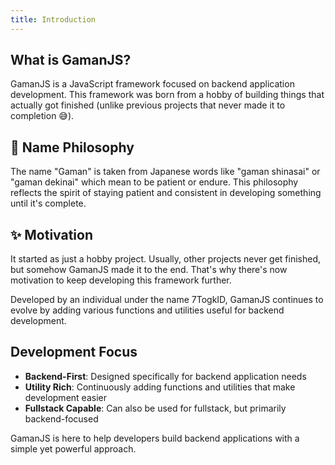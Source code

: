 ```yaml
---
title: Introduction
---
```


## What is GamanJS?

GamanJS is a JavaScript framework focused on backend application development. This framework was born from a hobby of building things that actually got finished (unlike previous projects that never made it to completion 😅).

## 🧠 Name Philosophy

The name "Gaman" is taken from Japanese words like "gaman shinasai" or "gaman dekinai" which mean to be patient or endure. This philosophy reflects the spirit of staying patient and consistent in developing something until it's complete.

## ✨ Motivation

It started as just a hobby project. Usually, other projects never get finished, but somehow GamanJS made it to the end. That's why there's now motivation to keep developing this framework further.

Developed by an individual under the name 7TogkID, GamanJS continues to evolve by adding various functions and utilities useful for backend development.

## Development Focus

- **Backend-First**: Designed specifically for backend application needs
- **Utility Rich**: Continuously adding functions and utilities that make development easier
- **Fullstack Capable**: Can also be used for fullstack, but primarily backend-focused

GamanJS is here to help developers build backend applications with a simple yet powerful approach.
